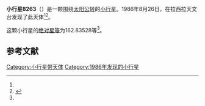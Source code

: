 {{Infobox planet
| bgcolour = #FFFFC0
| name = 8263
| symbol = 
| image = 
| caption = 
| discovery = yes
| discovery_ref = 
| discoverer = {{link-en|亨利·德波鸿诺|Henri Debehogne}}
| discovery_site = [[拉西拉天文台|拉西拉天文台]] 
| discovered = 1986年8月26日
| designations = yes
| mp_name = 
| named_after = 
| alt_names = 1986 QT/ 1989 LD
| mp_category = [[主带小行星|主带小行星]]
| orbit_ref = <ref name="a">[http://ssd.jpl.nasa.gov/sbdb.cgi?sstr=8263 8263] {{Wayback|url=http://ssd.jpl.nasa.gov/sbdb.cgi?sstr=8263 |date=20210809162737 }}，小行星數據庫瀏覽器（JPL Small-Body Database Browser）－[[美国国家航空航天局|美国国家航空航天局]]喷气推进实验室</ref>
| epoch = 2456400.5 (2013年4月18日更新)
| aphelion = {{convert|2.5769150|AU|km|3|abbr=on|lk=out}}
| perihelion = {{convert|1.8682626|AU|km|3|abbr=on}}
| semimajor = {{convert|2.2225888|AU|km|3|abbr=on}}
| eccentricity = 0.1594205
| period = 1210.283456 [[日|日]]<br />3.31[[儒略年|儒略年]]
| avg_speed = 
| inclination = 2.83181
| asc_node = 122.27985
| mean_anomaly = 
| arg_peri = 162.83528
| satellites = 
| physical_characteristics = yes
| dimensions = 
| mass = 
| density = 
| surface_grav = 
| escape_velocity = 
| sidereal_day = 
| axial_tilt = 
| pole_ecliptic_lat = 
| pole_ecliptic_lon = 
| albedo = 
| temperatures= 
| temp_name1 = 
| mean_temp_1 = 
| max_temp_1 = 
| temp_name2 = 
| max_temp_2 = 
| spectral_type = 
| abs_magnitude = 162.83528
}}

'''小行星8263'''（{{lang-en|8263}}）是一颗围绕[[太阳|太阳]][[公转|公转]]的[[小行星|小行星]]。1986年8月26日，{{link-en|亨利·德波鸿诺|Henri Debehogne}}在拉西拉天文台发现了此天体<ref name="a" /><ref>{{cite news|title=小行星列表|url=http://cfa-www.harvard.edu/iau/lists/NumberedMPs.txt|accessdate=2013-07-08|newspaper=哈佛大学|archive-date=2008-05-17|archive-url=https://web.archive.org/web/20080517010638/http://cfa-www.harvard.edu/iau/lists/NumberedMPs.txt|dead-url=no}}</ref>。

这颗小行星的[[绝对星等|绝对星等]]为162.83528等<ref name="a" />。

==参考文献==
{{reflist}}
{{Minor Planet Number|[[小行星8262|小行星8262]]|[[小行星8264|小行星8264]]}}

{{小天体}}

[[Category:小行星带天体|Category:小行星带天体]]
[[Category:1986年发现的小行星|Category:1986年发现的小行星]]

{{asteroid-stub}}